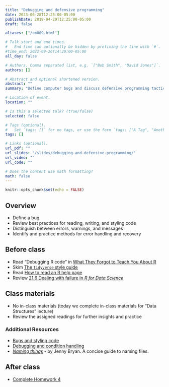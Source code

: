 ```yaml
---
title: "Debugging and defensive programming"
date: 2023-06-28T12:25:00-05:00
publishDate: 2019-04-29T12:25:00-05:00
draft: false

aliases: ["/cm009.html"]

# Talk start and end times.
#   End time can optionally be hidden by prefixing the line with `#`.
#time_end: 2022-09-26T14:20:00-05:00
all_day: false

# Authors. Comma separated list, e.g. `["Bob Smith", "David Jones"]`.
authors: []

# Abstract and optional shortened version.
abstract: ""
summary: "Define computer bugs and discuss defensive programming tactics."

# Location of event.
location: ""

# Is this a selected talk? (true/false)
selected: false

# Tags (optional).
#   Set `tags: []` for no tags, or use the form `tags: ["A Tag", "Another Tag"]` for one or more tags.
tags: []

# Links (optional).
url_pdf: ""
url_slides: "/slides/debugging-and-defensive-programming/"
url_video: ""
url_code: ""

# Does the content use math formatting?
math: false
---
```


```r
knitr::opts_chunk$set(echo = FALSE)
```

## Overview

* Define a bug
* Review best practices for reading, writing, and styling code
* Distinguish between errors, warnings, and messages
* Identify and practice methods for error handling and recovery

<!--
* Interpret function documentation
* Introduce `traceback()` and explain how to read it
-->

## Before class

* Read "Debugging R code" in [What They Forgot to Teach You About R](https://rstats.wtf/debugging-r-code.html)
* Skim [The `tidyverse` style guide](http://style.tidyverse.org/)
* Read [How to read an R help page](http://socviz.co/appendix.html#how-to-read-an-r-help-page)
* Review [21.6 Dealing with failure in *R for Data Science*](http://r4ds.had.co.nz/iteration.html#dealing-with-failure)

## Class materials

* No in-class materials (today we complete in-class materials for "Data Structures" lecture)
* Review the assigned readings for further insights and practice 

### Additional Resources
* [Bugs and styling code](/notes/style-guide/)
* [Debugging and condition handling](/notes/condition-handling/)
* [*Naming things*](http://www2.stat.duke.edu/~rcs46/lectures_2015/01-markdown-git/slides/naming-slides/naming-slides.pdf) - by Jenny Bryan. A concise guide to naming files.

## After class
* [Complete Homework 4](/homework/programming/)
